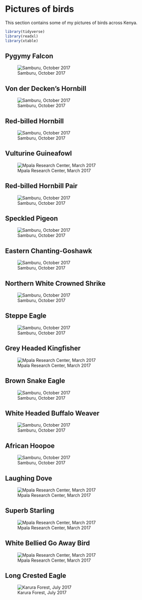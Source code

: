 # Pictures of birds

This section contains some of my pictures of birds across Kenya. 

```r
library(tidyverse)
library(readxl)
library(xtable)

```


## Pygymy Falcon

![Samburu, October 2017](birdpics/pgymy-falcon.jpg)

## Von der Decken's Hornbill

![Samburu, October 2017](birdpics/von-der-deckens-hornbill.jpg)

## Red-billed Hornbill

![Samburu, October 2017](birdpics/red-billed-hornbill.jpg)


## Vulturine Guineafowl

![Mpala Research Center, March 2017](birdpics/vulturine-guineafowl.jpg)



## Red-billed Hornbill Pair

![Samburu, October 2017](birdpics/red-billed-hornbill-pair.jpg)


## Speckled Pigeon

![Samburu, October 2017](birdpics/speckled-pigeon.jpg)


## Eastern Chanting-Goshawk

![Samburu, October 2017](birdpics/eastern-chanting-goshawk.jpg)

## Northern White Crowned Shrike

![Samburu, October 2017](birdpics/northern-white-crowned-shrike.jpg)


## Steppe Eagle

![Samburu, October 2017](birdpics/steppe-eagle.jpg)

## Grey Headed Kingfisher

![Mpala Research Center, March 2017](birdpics/grey-headed-kingfisher.jpg)

## Brown Snake Eagle

![Samburu, October 2017](birdpics/brown-snake-eagle.jpg)

## White Headed Buffalo Weaver

![Samburu, October 2017](birdpics/white-headed-buffalo-weaver.jpg)

## African Hoopoe

![Samburu, October 2017](birdpics/african-hoopoe.jpg)

## Laughing Dove

![Mpala Research Center, March 2017](birdpics/laughing-dove.jpg)

## Superb Starling

![Mpala Research Center, March 2017](birdpics/superb-starling.jpg)


## White Bellied Go Away Bird

![Mpala Research Center, March 2017](birdpics/white-bellied-go-away-bird.jpg)


## Long Crested Eagle

![Karura Forest, July 2017](birdpics/long-crested-eagle.jpg)








